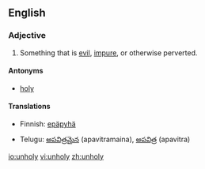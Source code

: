 ==English==

===Adjective===
{{en-adj|unhol|ier}}

# Something that is [[evil]], [[impure]], or otherwise perverted.

====Antonyms====
*[[holy]]

====Translations====
{{top}}
*Finnish: [[epäpyhä]]
{{mid}}
*Telugu: [[అపవిత్రమైన]] (apavitramaina), [[అపవిత్ర]] (apavitra)
{{bottom}}

[[io:unholy]]
[[vi:unholy]]
[[zh:unholy]]